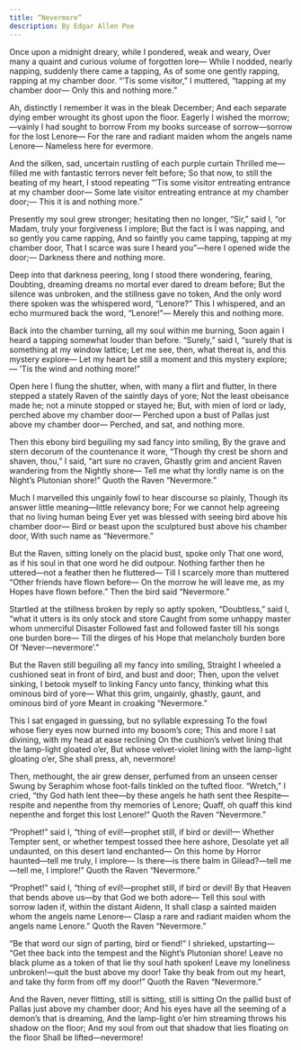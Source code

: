```yaml
---
title: “Nevermore”
description: By Edgar Allen Poe
---
```

Once upon a midnight dreary, while I pondered, weak and weary,
Over many a quaint and curious volume of forgotten lore—
While I nodded, nearly napping, suddenly there came a tapping,
As of some one gently rapping, rapping at my chamber door.
“’Tis some visitor,” I muttered, “tapping at my chamber door—
Only this and nothing more.”

Ah, distinctly I remember it was in the bleak December;
And each separate dying ember wrought its ghost upon the floor.
Eagerly I wished the morrow;—vainly I had sought to borrow
From my books surcease of sorrow—sorrow for the lost Lenore—
For the rare and radiant maiden whom the angels name Lenore—
Nameless here for evermore.

And the silken, sad, uncertain rustling of each purple curtain
Thrilled me—filled me with fantastic terrors never felt before;
So that now, to still the beating of my heart, I stood repeating
“’Tis some visitor entreating entrance at my chamber door—
Some late visitor entreating entrance at my chamber door;—
This it is and nothing more.”

Presently my soul grew stronger; hesitating then no longer,
“Sir,” said I, “or Madam, truly your forgiveness I implore;
But the fact is I was napping, and so gently you came rapping,
And so faintly you came tapping, tapping at my chamber door,
That I scarce was sure I heard you”—here I opened wide the door;—
Darkness there and nothing more.

Deep into that darkness peering, long I stood there wondering, fearing,
Doubting, dreaming dreams no mortal ever dared to dream before;
But the silence was unbroken, and the stillness gave no token,
And the only word there spoken was the whispered word, “Lenore?”
This I whispered, and an echo murmured back the word, “Lenore!”—
Merely this and nothing more.

Back into the chamber turning, all my soul within me burning,
Soon again I heard a tapping somewhat louder than before.
“Surely,” said I, “surely that is something at my window lattice;
Let me see, then, what thereat is, and this mystery explore—
Let my heart be still a moment and this mystery explore;—
’Tis the wind and nothing more!”

Open here I flung the shutter, when, with many a flirt and flutter,
In there stepped a stately Raven of the saintly days of yore;
Not the least obeisance made he; not a minute stopped or stayed he;
But, with mien of lord or lady, perched above my chamber door—
Perched upon a bust of Pallas just above my chamber door—
Perched, and sat, and nothing more.

Then this ebony bird beguiling my sad fancy into smiling,
By the grave and stern decorum of the countenance it wore,
“Though thy crest be shorn and shaven, thou,” I said, “art sure no craven,
Ghastly grim and ancient Raven wandering from the Nightly shore—
Tell me what thy lordly name is on the Night’s Plutonian shore!”
            Quoth the Raven “Nevermore.”

Much I marvelled this ungainly fowl to hear discourse so plainly,
Though its answer little meaning—little relevancy bore;
For we cannot help agreeing that no living human being
Ever yet was blessed with seeing bird above his chamber door—
Bird or beast upon the sculptured bust above his chamber door,
With such name as “Nevermore.”

But the Raven, sitting lonely on the placid bust, spoke only
That one word, as if his soul in that one word he did outpour.
Nothing farther then he uttered—not a feather then he fluttered—
Till I scarcely more than muttered “Other friends have flown before—
On the morrow he will leave me, as my Hopes have flown before.”
Then the bird said “Nevermore.”

Startled at the stillness broken by reply so aptly spoken,
“Doubtless,” said I, “what it utters is its only stock and store
Caught from some unhappy master whom unmerciful Disaster
Followed fast and followed faster till his songs one burden bore—
Till the dirges of his Hope that melancholy burden bore
Of ‘Never—nevermore’.”

But the Raven still beguiling all my fancy into smiling,
Straight I wheeled a cushioned seat in front of bird, and bust and door;
Then, upon the velvet sinking, I betook myself to linking
Fancy unto fancy, thinking what this ominous bird of yore—
What this grim, ungainly, ghastly, gaunt, and ominous bird of yore
Meant in croaking “Nevermore.”

This I sat engaged in guessing, but no syllable expressing
To the fowl whose fiery eyes now burned into my bosom’s core;
This and more I sat divining, with my head at ease reclining
On the cushion’s velvet lining that the lamp-light gloated o’er,
But whose velvet-violet lining with the lamp-light gloating o’er,
She shall press, ah, nevermore!

Then, methought, the air grew denser, perfumed from an unseen censer
Swung by Seraphim whose foot-falls tinkled on the tufted floor.
“Wretch,” I cried, “thy God hath lent thee—by these angels he hath sent thee
Respite—respite and nepenthe from thy memories of Lenore;
Quaff, oh quaff this kind nepenthe and forget this lost Lenore!”
Quoth the Raven “Nevermore.”

“Prophet!” said I, “thing of evil!—prophet still, if bird or devil!—
Whether Tempter sent, or whether tempest tossed thee here ashore,
Desolate yet all undaunted, on this desert land enchanted—
On this home by Horror haunted—tell me truly, I implore—
Is there—is there balm in Gilead?—tell me—tell me, I implore!”
Quoth the Raven “Nevermore.”

“Prophet!” said I, “thing of evil!—prophet still, if bird or devil!
By that Heaven that bends above us—by that God we both adore—
Tell this soul with sorrow laden if, within the distant Aidenn,
It shall clasp a sainted maiden whom the angels name Lenore—
Clasp a rare and radiant maiden whom the angels name Lenore.”
Quoth the Raven “Nevermore.”

“Be that word our sign of parting, bird or fiend!” I shrieked, upstarting—
“Get thee back into the tempest and the Night’s Plutonian shore!
Leave no black plume as a token of that lie thy soul hath spoken!
Leave my loneliness unbroken!—quit the bust above my door!
Take thy beak from out my heart, and take thy form from off my door!”
Quoth the Raven “Nevermore.”

And the Raven, never flitting, still is sitting, still is sitting
On the pallid bust of Pallas just above my chamber door;
And his eyes have all the seeming of a demon’s that is dreaming,
And the lamp-light o’er him streaming throws his shadow on the floor;
And my soul from out that shadow that lies floating on the floor
Shall be lifted—nevermore!